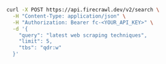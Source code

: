 ```bash cURL
curl -X POST https://api.firecrawl.dev/v2/search \
  -H "Content-Type: application/json" \
  -H "Authorization: Bearer fc-<YOUR_API_KEY>" \
  -d '{
    "query": "latest web scraping techniques",
    "limit": 5,
    "tbs": "qdr:w"
  }'
```


